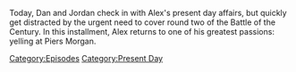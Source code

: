 {{DEFAULTSORT:
    #_EPISODE_0767:January 12, 2023
}}{{Episode
    | title           = January 12, 2023
    | caption         = Listen to this episode on [https://knowledgefight.libsyn.com/767-january-12-2023 Libsyn] [https://open.spotify.com/episode/01oVwLOWazAhttYOwZ2tAr Spotify], Read the [[Transcript/767: January 12, 2023|Unofficial Transcript]], View discussion on [https://reddit.com/10d85cg Reddit]
    | episodeNumber   = 767
    | length          = 02:02:23
    | airDate         = January 16, 2023
    | coverageDate    = January 12, 2023
    | episodeType     = [[:Category:Present Day|Present Day]]
    | appearance      = [[Piers Morgan]], [[Marjorie Taylor Greene]]
    | previousEpisode = [[766: December 16, 2003]]
    | nextEpisode     = [[768: Formulaic Objections Part 14]]
}}

{{Stub}}

Today, Dan and Jordan check in with Alex's present day affairs, but quickly get distracted by the urgent need to cover round two of the Battle of the Century.  In this installment, Alex returns to one of his greatest passions: yelling at Piers Morgan.

[[Category:Episodes]]
[[Category:Present Day]]
